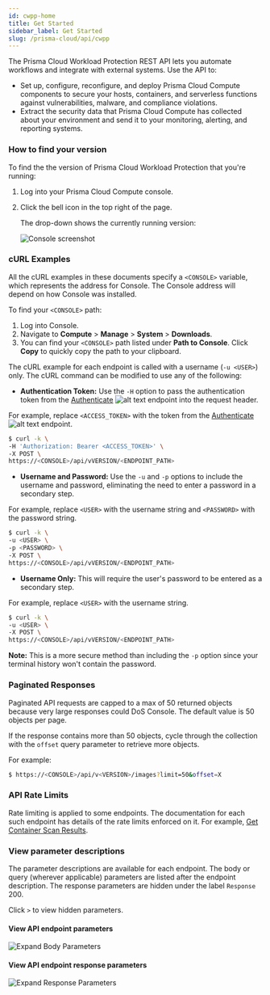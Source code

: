 ```yaml
---
id: cwpp-home
title: Get Started
sidebar_label: Get Started
slug: /prisma-cloud/api/cwpp
---
```



The Prisma Cloud Workload Protection REST API lets you automate workflows and integrate with external systems.
Use the API to:

- Set up, configure, reconfigure, and deploy Prisma Cloud Compute components to secure your hosts, containers, and serverless functions against vulnerabilities, malware, and compliance violations.
- Extract the security data that Prisma Cloud Compute has collected about your environment and send it to your monitoring, alerting, and reporting systems.

### How to find your version

To find the the version of Prisma Cloud Workload Protection that you're running:

1. Log into your Prisma Cloud Compute console.

2. Click the bell icon in the top right of the page.

   The drop-down shows the currently running version:

   ![Console screenshot](/img/compute-version.png)

### cURL Examples

All the cURL examples in these documents specify a `<CONSOLE>` variable, which represents the address for Console.
The Console address will depend on how Console was installed.

To find your `<CONSOLE>` path:

1. Log into Console.
2. Navigate to **Compute** > **Manage** > **System** > **Downloads**.
3. You can find your `<CONSOLE>` path listed under **Path to Console**. Click **Copy** to quickly copy the path to your clipboard.

The cURL example for each endpoint is called with a username (`-u <USER>`) only.
The cURL command can be modified to use any of the following:

- **Authentication Token:** Use the `-H` option to pass the authentication token from the [Authenticate](/prisma-cloud/api/cwpp/post-authenticate/) ![alt text](/icons/api-icon-pan-dev.svg) endpoint into the request header.

For example, replace `<ACCESS_TOKEN>` with the token from the [Authenticate](/prisma-cloud/api/cwpp/post-authenticate/) ![alt text](/icons/api-icon-pan-dev.svg) endpoint.

```bash
$ curl -k \
-H 'Authorization: Bearer <ACCESS_TOKEN>' \
-X POST \
https://<CONSOLE>/api/vVERSION/<ENDPOINT_PATH>
```

- **Username and Password:** Use the `-u` and `-p` options to include the username and password, eliminating the need to enter a password in a secondary step.

For example, replace `<USER>` with the username string and `<PASSWORD>` with the password string.

```bash
$ curl -k \
-u <USER> \
-p <PASSWORD> \
-X POST \
https://<CONSOLE>/api/vVERSION/<ENDPOINT_PATH>
```

- **Username Only:** This will require the user's password to be entered as a secondary step.

For example, replace `<USER>` with the username string.

```bash
$ curl -k \
-u <USER> \
-X POST \
https://<CONSOLE>/api/vVERSION/<ENDPOINT_PATH>
```

**Note:** This is a more secure method than including the `-p` option since your terminal history won't contain the password.

### Paginated Responses

Paginated API requests are capped to a max of 50 returned objects because very large responses could DoS Console. The default value is 50 objects per page.

If the response contains more than 50 objects, cycle through the collection with the `offset` query parameter to retrieve more objects.

For example:

```bash
$ https://<CONSOLE>/api/v<VERSION>/images?limit=50&offset=X
```

### API Rate Limits

Rate limiting is applied to some endpoints. The documentation for each such endpoint has details of the rate limits enforced on it. For example, [Get Container Scan Results](https://pan.dev/prisma-cloud/api/cwpp/get-containers/).  

### View parameter descriptions

The parameter descriptions are available for each endpoint. The body or query (wherever applicable) parameters are listed after the endpoint description.
The response parameters are hidden under the label `Response` 200.

Click `>` to view hidden parameters.

#### View API endpoint parameters

![Expand Body Parameters](/img/expandingbodyparameters.gif)

#### View API endpoint response parameters

![Expand Response Parameters](/img/expandingresponse.gif)
